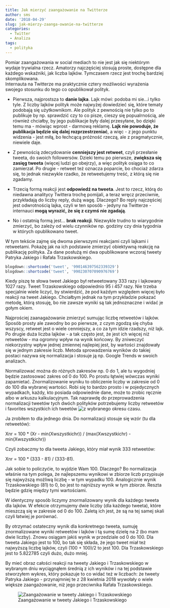 ```yaml
---
title: Jak mierzyć zaangażowanie na Twitterze
author: sms
date: '2018-04-29'
slug: jak-mierzy-zaanga-owanie-na-twitterze
categories:
  - Twitter
  - Analiza
tags:
  - polityka
---
```


Pomiar zaangażowania w social mediach to nie jest jak się niektórym wydaje trywialna rzecz. Amatorzy najczęściej stosują proste, dostępne dla każdego wskaźniki, jak liczba lajków. Tymczasem rzecz jest trochę bardziej skomplikowana.  
Internauta na Twitterze ma praktycznie cztery możliwości wyrażenia swojego stosunku do tego co opublikował polityk.

- Pierwsza, najprostsza to **danie lajka**. Lajk mówi: podoba mi sie...i tylko tyle. Z liczby lajków polityk może najwyżej dowiedzieć się, które tematy podobają się użytkownikom. Ale polityk z pewnością nie tylko po to publikuje by np. sprawdzić czy to co pisze, cieszy się popualrnością, ale również chciałby, by jego publikacje były dalej przesyłane, bo dzięki temu ma  - mówiąc wprost - darmową reklamę. **Lajk nie powoduje, że publikacja będzie się dalej rozprzestrzeniać**, a więc - z jego punktu widzenia - jest miłą, bo łechcącą próżność rzeczą, ale z  pragmatycznie, niewiele daje.

- Z pewnością zdecydowanie **cenniejszy jest retweet**, czyli przesłanie tweeta, do swoich followersów. Dzieki temu po pierwsze, **zwiększa się zasięg tweeta** (więcej ludzi go obejrzy), a więc polityk osiąga to co zamierzał. Po drugie - retweet też oznacza poparcie, bo chociaż zdarza się, to jednak niezwykle rzadko, że retweetujemy treść, z którą się nie zgadamy.

- Trzecią formą reakcji jest **odpowiedź na tweeta**. Jest to rzecz, którą do niedawna analitycy Twittera trochę pomijali, a teraz wręcz przeciwnie, przykładają do liczby reply, dużą wagę. Dlaczego? Bo reply najczęściej jest odwrotnością lajka, czyli w ten sposób - jedyny na Twitterze - internauci **mogą wyrazić, że się z czymś nie zgadają**. 

- No i ostatnią formą jest... **brak reakcji**. Niezwykle trudno to  wiarygodnie zmierzyć, bo zależy od wielu czynników np. godziny czy dnia tygodnia w których opublikowano tweet.

W tym tekście zajmę się dwoma pierwszymi reakcjami czyli lajkami i retweetami. Pokażę jak na ich podstawie zmierzyć obiektywną reakcję na publikację polityka. Za dane posłużą mi dwa opublikowane wczoraj tweety Patryka Jakiego i Rafała Trzaskowskiego.

```r
blogdown::shortcode('tweet', '990146397562339329')
blogdown::shortcode('tweet', '990230707090976769')

```

Kiedy piszę te słowa tweet Jakiego był retweetowany 333 razy i lajkowany 1027 razy. Tweet Trzaskowskiego odpowiednio 95 i 457 razy. Nie trzeba specjalnie wiele liczyć, by stwierdzić, że pod każdym względem więcej było reakcji na tweet Jakiego. Chciałbym jednak na tym przykładzie pokazać metodę, którą stosuję, bo nie zawsze wyniki są tak jednoznaczne i widać je gołym okiem.

Najprościej zaanagażowanie zmierzyć sumując liczbę retweetów i lajków. Sposób prosty ale zawodny bo po pierwsze, z czym zgodzą się chyba wszyscy, retweet jest o wiele cenniejszy, a co za tym idzie rzadszy, niż lajk. Po drugie duża liczba lajków - a tak często jest, że jest ich więcej niż retweetów - ma ogromny wpływ na wynik końcowy. By zniweczyć niekorzystny wpływ jednej zmiennej najlepiej jest, by wartości znajdowały się w jednym zakresie liczb. Metoda sprowadzenia wyników do takiej postaci nazywa się normalizacja i stosuje ją np. Google Trends w swoich analizach.

Normalizować można do różnych zakresów np. 0 do 1, ale tu wygodniej będzie zastosować zakres od 0 do 100. Po prostu łątwiej wówczas wyniki zapamietać.  Znormalizowanie wyniku to obliczenie liczby w zakresie od 0 do 100 dla wybranej wartości. Robi się to bardzo prosto i w pojedycznych wypadkach, każdy, kto posiada odpowiednie dane, może to zrobic ręcznie albo w arkuszu kalkulacyjnym. Tak naprawdę do przeprowadzenia normalizacji tweetów tych dwóch polityków potrzebujemy liczby retweetów i favorites wszystkich ich tweetów ![z wybranego okresu czasu.](images/tabela_wyniki_jaki_trzaskowski.png) 

Ja zrobiłem to dla jednego dnia. 
Do normalizacji stosuje się wzór (tu dla retweetów):

Xnr = 100 * (Xr - min(Xwszystkichr)) / (max(Xwszystkichr) - min(Xwszystkichr))

Czyli zobaczmy to dla tweeta Jakiego, który miał wynik 333 retweetów:

Xnr = 100 * (333 - 81) / (333-81).

Jak sobie to policzyćie, to wyjdzie Wam 100. Dlaczego? Bo normalizacja właśnie na tym polega, że najlepszemu wynikowi w zbiorze liczb przypisuje się najwyższą możliwą liczbę - w tym wypadku 100. Analogicznie wynik Trzaskowskiego (81) to 0, bo jest to najniższy wynik w tym zbiorze. Reszta będzie gdzię między tymi wartościami. 

W identyczny sposób liczymy znormalizowany wynik dla każdego tweeta dla lajków. W efekcie otrzymujemy dwie liczby (dla każdego tweeta), które mieszczą się w zakresie od 0 do 100. Zaletą ich jest, że są na tej samej skali czyli łatwiej je porównać. 

By otrzymać ostateczny wynik dla konkretnego tweeta, sumuję znormalizowane wyniki retweetów i lajków i tą sumę  dzielę na 2 (bo mam dwie liczby). Znowu osiągam jakiś wynik w przedziale od 0 do 100. Dla tweeta Jakiego jest to 100, bo tak się składa, że jego tweet miał też najwyższą liczbę lajków, czyli (100 + 100)/2 to jest 100. Dla Trzaskowskiego jest to 5.822785 czyli dużo, dużo mniej. 

By mieć obraz całości reakcji na tweety Jakiego i Trzaskowskiego w wybranym dniu wyciągnąłem średnią z ich wyników i na tej podstawie stworzyłem wykres, który pokazuje to co widać też w liczbach: że tweety Patryka Jakiego - przynajmniej te z 28 kwietnia 2018 wywołały o wiele większe zaangażowanie, niż jego przeciwnika Rafała Trzaskowskiego.

![Zaangażowanie w tweety Jakiego i Trzaskowskiego](images/jaki_vs_czaskowski_reakcje.png)

